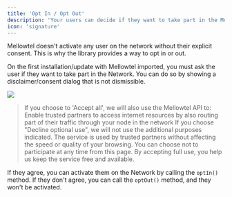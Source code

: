 ```yaml
---
title: 'Opt In / Opt Out'
description: 'Your users can decide if they want to take part in the Mellowtel Network or not.'
icon: 'signature'
---
```


Mellowtel doesn't activate any user on the network without their explicit consent. This is why the library provides a way to opt in or out.

On the first installation/update with Mellowtel imported, you must ask the user if they want to take part in the Network. You can do so by showing a disclaimer/consent dialog that is not dismissible.

<Frame caption="Disclaimer example">
    <img src="/images/mllwtl_diclaimer.png" />
</Frame>

> If you choose to 'Accept all', we will also use the Mellowtel API to:
Enable trusted partners to access internet resources by also routing part of their traffic through your node in the network
If you choose "Decline optional use", we will not use the additional purposes indicated.
The service is used by trusted partners without affecting the speed or quality of your browsing. You can choose not to participate at any time from this page. By accepting full use, you help us keep the service free and available.

If they agree, you can activate them on the Network by calling the `optIn()` method. If they don't agree, you can call the `optOut()` method, and they won't be activated.


